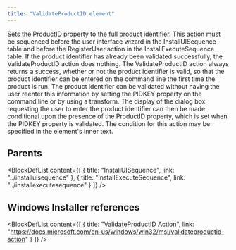 ```yaml
---
title: "ValidateProductID element"
---
```



Sets the ProductID property to the full product identifier. This action must be sequenced before the user interface wizard in the InstallUISequence table and before the RegisterUser action in the InstallExecuteSequence table. If the product identifier has already been validated successfully, the ValidateProductID action does nothing. The ValidateProductID action always returns a success, whether or not the product identifier is valid, so that the product identifier can be entered on the command line the first time the product is run. The product identifier can be validated without having the user reenter this information by setting the PIDKEY property on the command line or by using a transform. The display of the dialog box requesting the user to enter the product identifier can then be made conditional upon the presence of the ProductID property, which is set when the PIDKEY property is validated. The condition for this action may be specified in the element's inner text.


## Parents

<BlockDefList content={[
    {
      title: "InstallUISequence",
      link: "../installuisequence"
    },
    {
      title: "InstallExecuteSequence",
      link: "../installexecutesequence"
    }
  ]}
/>

## Windows Installer references

<BlockDefList content={[
    {
      title: "ValidateProductID Action",
      link: "https://docs.microsoft.com/en-us/windows/win32/msi/validateproductid-action"
    }
  ]}
/>
